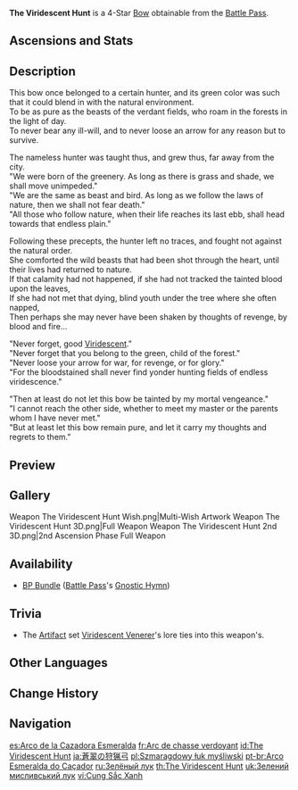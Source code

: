 {{Weapon Infobox
|id             = 15409
|image          = <gallery>
Weapon The Viridescent Hunt.png|Base
Weapon The Viridescent Hunt 2nd.png|2nd Ascension
</gallery>
|type           = Bow
|releaseDate    = 2020-09-28
|quality        = 4
|base_atk       = 42
|2nd_stat_type  = CRIT Rate
|2nd_stat       = 6%
|obtain         = Battle Pass
|series         = Gnostic Hymn
|passive        = Verdant Wind
|effect         = Upon hit, Normal and Aimed Shot Attacks have a 50% chance to generate a [[Vacuum Field|Cyclone]], which will continuously attract surrounding opponents, dealing (var1)% of ATK as DMG to these opponents every 0.5s for 4s. This effect can only occur once every (var2)s.
|eff_rank1_var1 = 40
|eff_rank2_var1 = 50
|eff_rank3_var1 = 60
|eff_rank4_var1 = 70
|eff_rank5_var1 = 80
|eff_rank1_var2 = 14
|eff_rank2_var2 = 13
|eff_rank3_var2 = 12
|eff_rank4_var2 = 11
|eff_rank5_var2 = 10
|eff_att1       = Displacement
|eff_att2       = Physical DMG
|eff_att3       = AoE
|eff_att4       = Effect Triggered by Normal Attack
}}
{{Description|A pure green hunting bow. This once belonged to a certain hunter whose home was the forest.}}
'''The Viridescent Hunt''' is a 4-Star [[Bow]] obtainable from the [[Battle Pass]].

==Ascensions and Stats==
{{Weapon Ascensions and Stats
|ascendMat1 = Tile of Decarabian's Tower
|ascendMat2 = Debris of Decarabian's City
|ascendMat3 = Fragment of Decarabian's Epic
|ascendMat4 = Scattered Piece of Decarabian's Dream
|bossMat1   = Heavy Horn
|bossMat2   = Black Bronze Horn
|bossMat3   = Black Crystal Horn
|commonMat1 = Firm Arrowhead
|commonMat2 = Sharp Arrowhead
|commonMat3 = Weathered Arrowhead
}}

==Description==
This bow once belonged to a certain hunter, and its green color was such that it could blend in with the natural environment.<br />
To be as pure as the beasts of the verdant fields, who roam in the forests in the light of day.<br />
To never bear any ill-will, and to never loose an arrow for any reason but to survive.

The nameless hunter was taught thus, and grew thus, far away from the city.<br />
"We were born of the greenery. As long as there is grass and shade, we shall move unimpeded."<br />
"We are the same as beast and bird. As long as we follow the laws of nature, then we shall not fear death."<br />
"All those who follow nature, when their life reaches its last ebb, shall head towards that endless plain."

Following these precepts, the hunter left no traces, and fought not against the natural order.<br />
She comforted the wild beasts that had been shot through the heart, until their lives had returned to nature.<br />
If that calamity had not happened, if she had not tracked the tainted blood upon the leaves,<br />
If she had not met that dying, blind youth under the tree where she often napped,<br />
Then perhaps she may never have been shaken by thoughts of revenge, by blood and fire...

"Never forget, good [[Viridescent]]."<br />
"Never forget that you belong to the green, child of the forest."<br />
"Never loose your arrow for war, for revenge, or for glory."<br />
"For the bloodstained shall never find yonder hunting fields of endless viridescence."

"Then at least do not let this bow be tainted by my mortal vengeance."<br />
"I cannot reach the other side, whether to meet my master or the parents whom I have never met."<br />
"But at least let this bow remain pure, and let it carry my thoughts and regrets to them."

==Preview==
{{Preview
|file    = Weapon The Viridescent Hunt Passive
}}

==Gallery==
<gallery>
Weapon The Viridescent Hunt Wish.png|Multi-Wish Artwork
Weapon The Viridescent Hunt 3D.png|Full Weapon
Weapon The Viridescent Hunt 2nd 3D.png|2nd Ascension Phase Full Weapon
</gallery>

==Availability==
*[[BP Bundle]] ([[Battle Pass]]'s [[Gnostic Hymn]])

==Trivia==
*The [[Artifact]] set [[Viridescent Venerer]]'s lore ties into this weapon's.

==Other Languages==
{{Flex|
===Weapon===
{{Other Languages
|en      = The Viridescent Hunt
|zhs     = 苍翠猎弓
|zhs_rm  = Cāngcuì Liè Gōng
|zht     = 蒼翠獵弓
|zht_rm  = Cāngcuì Liè Gōng
|zh_tl   = Verdant Hunting Bow
|ja      = 蒼翠の狩猟弓
|ja_rm   = Sousui no Shuryou Yumi
|ja_tl   = Viridescent Hunting Bow
|ko      = 청록의 사냥활
|ko_rm   = Cheongrok-ui Sanyanghwal
|ko_tl   = Turquoise's Hunting Bow
|es      = Arco de la Cazadora Esmeralda
|es_tl   = Emerald-Hunter's Bow
|fr      = Arc de chasse verdoyant
|fr_tl   = Verdant Hunting Bow
|ru      = Зелёный лук
|ru_tl   = Green Bow
|ru_note = {{ru|Зелёный лук}} might be a pun, because it can be translated as either "Green bow" or "Green onion."
|th      = The Viridescent Hunt
|vi      = Cung Sắc Xanh
|vi_tl   = Green-shaded Bow
|de      = Grasgrüner Jagdbogen
|de_tl   = Grass-Green Hunter's Bow
|id      = The Viridescent Hunt
|pt      = Arco Esmeralda do Caçador
|pt_tl   = Hunter's Emerald Bow
|tr      = Yeşil Av
|tr_tl   = 
|it      = Arco da caccia smeraldo
|it_tl   = Emerald Hunting Bow
}}
|
===Passive===
{{Other Languages
|en      = Verdant Wind
|zhs     = 苍翠之风
|zhs_rm  = Cāngcuì zhī Fēng
|zht     = 蒼翠之風
|zht_rm  = Cāngcuì zhī Fēng
|zh_tl   = 
|ja      = 蒼翠の風
|ja_rm   = Sousui no Kaze
|ja_tl   = Blue-Green Wind
|ko      = 청록색의 바람
|ko_rm   = Cheongnoksaek-ui Baram
|ko_tl   = Blue-Green Wind
|es      = Viento esmeralda
|es_tl   = Emerald Wind
|fr      = Vent verdoyant
|fr_tl   = Verdant Wind
|ru      = Зелёный ветер
|ru_tl   = Green Wind
|th      = Verdant Wind
|vi      = Ngọn Gió Biếc
|vi_tl   = 
|de      = Wind auf den Weiden
|de_tl   = 
|id      = Verdant Wind
|pt      = Vento Esmeralda
|pt_tl   = 
|tr      = Yeşil Rüzgar
|tr_tl   = 
|it      = Vento verdeggiante
|it_tl   = 
}}
}}

==Change History==
{{Change History|1.0}}

==Navigation==
{{Weapons by Series Navbox|series=Gnostic Hymn}}
{{Weapon Navbox|type=Bows}}

[[es:Arco de la Cazadora Esmeralda]]
[[fr:Arc de chasse verdoyant]]
[[id:The Viridescent Hunt]]
[[ja:蒼翠の狩猟弓]]
[[pl:Szmaragdowy łuk myśliwski]]
[[pt-br:Arco Esmeralda do Caçador]]
[[ru:Зелёный лук]]
[[th:The Viridescent Hunt]]
[[uk:Зелений мисливський лук]]
[[vi:Cung Sắc Xanh]]